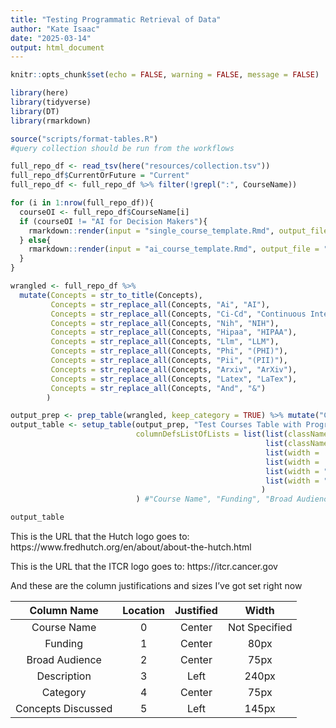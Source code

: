 ```yaml
---
title: "Testing Programmatic Retrieval of Data"
author: "Kate Isaac"
date: "2025-03-14"
output: html_document
---
```


```r
knitr::opts_chunk$set(echo = FALSE, warning = FALSE, message = FALSE)
```

```r
library(here)
library(tidyverse)
library(DT)
library(rmarkdown)
```

```r
source("scripts/format-tables.R")
#query collection should be run from the workflows
```

```r
full_repo_df <- read_tsv(here("resources/collection.tsv"))
full_repo_df$CurrentOrFuture = "Current"
full_repo_df <- full_repo_df %>% filter(!grepl(":", CourseName))
```

```r
for (i in 1:nrow(full_repo_df)){
  courseOI <- full_repo_df$CourseName[i]
  if (courseOI != "AI for Decision Makers"){
    rmarkdown::render(input = "single_course_template.Rmd", output_file = paste0(full_repo_df$name[i], "_coursePage.html"), params = list(course_name = courseOI, row_number = i))
  } else{
    rmarkdown::render(input = "ai_course_template.Rmd", output_file = "AI_for_Decision_Makers_coursePage.html")
  }
}
```

```r
wrangled <- full_repo_df %>%
  mutate(Concepts = str_to_title(Concepts),
         Concepts = str_replace_all(Concepts, "Ai", "AI"),
         Concepts = str_replace_all(Concepts, "Ci-Cd", "Continuous Integration/Continuous Deployment"),
         Concepts = str_replace_all(Concepts, "Nih", "NIH"),
         Concepts = str_replace_all(Concepts, "Hipaa", "HIPAA"),
         Concepts = str_replace_all(Concepts, "Llm", "LLM"),
         Concepts = str_replace_all(Concepts, "Phi", "(PHI)"),
         Concepts = str_replace_all(Concepts, "Pii", "(PII)"),
         Concepts = str_replace_all(Concepts, "Arxiv", "ArXiv"),
         Concepts = str_replace_all(Concepts, "Latex", "LaTex"),
         Concepts = str_replace_all(Concepts, "And", "&")
        )
```

```r
output_prep <- prep_table(wrangled, keep_category = TRUE) %>% mutate("Concepts Discussed" = str_replace_all(`Concepts Discussed`, "De Identification", "De-Identification"))
output_table <- setup_table(output_prep, "Test Courses Table with Programmatic Querying",
                            columnDefsListOfLists = list(list(className = 'dt-center', targets = c(0,1,2,4)),
                                                         list(className = "dt-left", targets = c(3,5)),
                                                         list(width = '240px', targets = c(3)),
                                                         list(width = '80px', targets = c(1)),
                                                         list(width = "75px", targets = c(2,4)),
                                                         list(width = "145px", targets = c(5))
                                                        )
                            ) #"Course Name", "Funding", "Broad Audience", "Description", "Category", "Concepts Discussed"
```

```r
output_table
```

This is the URL that the Hutch logo goes to: https://www.fredhutch.org/en/about/about-the-hutch.html

This is the URL that the ITCR logo goes to: https://itcr.cancer.gov

And these are the column justifications and sizes I've got set right now

| Column Name        | Location | Justified | Width         |
| :----------------: | :------: | :-------: | :-----------: |
| Course Name        | 0        | Center    | Not Specified |
| Funding            | 1        | Center    | 80px          |
| Broad Audience     | 2        | Center    | 75px          |
| Description        | 3        | Left      | 240px         |
| Category           | 4        | Center    | 75px          |
| Concepts Discussed | 5        | Left      | 145px         |
